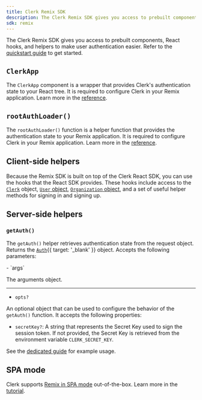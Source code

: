 ```yaml
---
title: Clerk Remix SDK
description: The Clerk Remix SDK gives you access to prebuilt components, React hooks, and helpers to make user authentication easier.
sdk: remix
---
```


The Clerk Remix SDK gives you access to prebuilt components, React hooks, and helpers to make user authentication easier. Refer to the [quickstart guide](/docs/getting-started/quickstart) to get started.

## `ClerkApp`

The `ClerkApp` component is a wrapper that provides Clerk's authentication state to your React tree. It is required to configure Clerk in your Remix application. Learn more in the [reference](/docs/references/remix/clerk-app).

## `rootAuthLoader()`

The `rootAuthLoader()` function is a helper function that provides the authentication state to your Remix application. It is required to configure Clerk in your Remix application. Learn more in the [reference](/docs/references/remix/root-auth-loader).

## Client-side helpers

Because the Remix SDK is built on top of the Clerk React SDK, you can use the hooks that the React SDK provides. These hooks include access to the [`Clerk`](/docs/references/javascript/clerk) object, [`User` object](/docs/references/javascript/user), [`Organization` object](/docs/references/javascript/organization), and a set of useful helper methods for signing in and signing up.

<Include src="_partials/hooks/hook-list" />

## Server-side helpers

### `getAuth()`

The `getAuth()` helper retrieves authentication state from the request object. Returns the [`Auth`](/docs/references/backend/types/auth-object){{ target: '_blank' }} object. Accepts the following parameters:

<Properties>
  - `args`

  The arguments object.

  ---

  - `opts?`

  An optional object that can be used to configure the behavior of the `getAuth()` function. It accepts the following properties:

  - `secretKey?`: A string that represents the Secret Key used to sign the session token. If not provided, the Secret Key is retrieved from the environment variable `CLERK_SECRET_KEY`.
</Properties>

See the [dedicated guide](/docs/references/remix/read-session-data#server-side) for example usage.

## SPA mode

Clerk supports [Remix in SPA mode](https://remix.run/docs/en/main/guides/spa-mode) out-of-the-box. Learn more in the [tutorial](/docs/references/remix/spa-mode).
